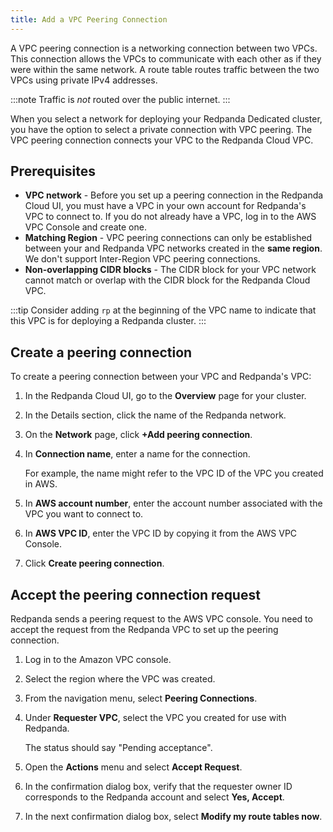 ```yaml
---
title: Add a VPC Peering Connection
---
```


<head>
    <meta name="title" content="Add a VPC Peering Connection| Redpanda Docs"/>
    <meta name="description" content="Use the Redpanda Cloud UI to set up VPC peering."/>
    <link rel="canonical" href="https://docs.redpanda.com/docs/deploy/deployment-option/cloud/vpc-peering/" />
</head>

A VPC peering connection is a networking connection between two VPCs. This connection allows the VPCs to communicate with each other as if they were within the same network. A route table routes traffic between the two VPCs using private IPv4 addresses.

:::note
Traffic is *not* routed over the public internet.
:::

When you select a network for deploying your Redpanda Dedicated cluster, you have the option to select a private connection with VPC peering. The VPC peering connection connects your VPC to the Redpanda Cloud VPC.

## Prerequisites

* **VPC network** - Before you set up a peering connection in the Redpanda Cloud UI, you must have a VPC in your own account for Redpanda's VPC to connect to. If you do not already have a VPC, log in to the AWS VPC Console and create one.
* **Matching Region** - VPC peering connections can only be established between your and Redpanda VPC networks created in the **same region**. We don't support Inter-Region VPC peering connections.
* **Non-overlapping CIDR blocks** - The CIDR block for your VPC network cannot match or overlap with the CIDR block for the Redpanda Cloud VPC.

:::tip
Consider adding `rp` at the beginning of the VPC name to indicate that this VPC is for deploying a Redpanda cluster.
:::

## Create a peering connection

To create a peering connection between your VPC and Redpanda's VPC:

1. In the Redpanda Cloud UI, go to the **Overview** page for your cluster.
2. In the Details section, click the name of the Redpanda network.
2. On the **Network** page, click **+Add peering connection**.
3. In **Connection name**, enter a name for the connection.

    For example, the name might refer to the VPC ID of the VPC you created in AWS.
4. In **AWS account number**, enter the account number associated with the VPC you want to connect to.
5. In **AWS VPC ID**, enter the VPC ID by copying it from the AWS VPC Console.
6. Click **Create peering connection**.

## Accept the peering connection request

Redpanda sends a peering request to the AWS VPC console. You need to accept the request from the Redpanda VPC to set up the peering connection.

1. Log in to the Amazon VPC console.
2. Select the region where the VPC was created.
3. From the navigation menu, select **Peering Connections**.
4. Under **Requester VPC**, select the VPC you created for use with Redpanda.

    The status should say "Pending acceptance".
5. Open the **Actions** menu and select **Accept Request**.
6. In the confirmation dialog box, verify that the requester owner ID corresponds to the Redpanda account and select **Yes, Accept**.
7. In the next confirmation dialog box, select **Modify my route tables now**.
